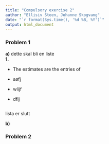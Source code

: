 ```yaml
---
title: "Compulsory exercise 2"
author: "Ellisiv Steen, Johanne Skogvang"
date: "`r format(Sys.time(), '%d %B, %Y')`"
output: html_document
---
```


### Problem 1

**a)**  dette skal bli en liste   
**1.**

*  The estimates are the entries of \beta

*  søfj  

*  wlijf  

*  dfij  


```r



```

lista er slutt

**b)**

### Problem 2
